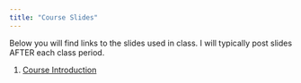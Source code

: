 ```yaml
---
title: "Course Slides"
---
```


Below you will find links to the slides used in class. I will typically post slides AFTER each class period. 

1. [Course Introduction](/slides/HPAM_7660_Introduction_Slides.pdf)

